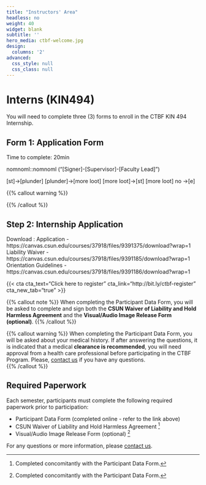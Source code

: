 ```yaml
---
title: "Instructors' Area"
headless: no
weight: 40
widget: blank
subtitle: ''
hero_media: ctbf-welcome.jpg
design:
  columns: '2'
advanced:
  css_style: null
  css_class: null
---
```


# Interns (KIN494)

You will need to complete three (3) forms to enroll in the CTBF KIN 494 Internship.

## Form 1: Application Form

Time to complete: 20min


nomnoml::nomnoml ("[Signer]-[Supervisor]-[Faculty Lead]")


[<start>st]->[<state>plunder]
[plunder]->[<choice>more loot]
[more loot]->[st]
[more loot] no ->[<end>e]


{{% callout warning %}}

{{% /callout %}}

## Step 2: Internship Application

Download :
Application - https://canvas.csun.edu/courses/37918/files/9391375/download?wrap=1
Liability Waiver - https://canvas.csun.edu/courses/37918/files/9391185/download?wrap=1
Orientation Guidelines - https://canvas.csun.edu/courses/37918/files/9391186/download?wrap=1





{{< cta cta_text="Click here to register" cta_link="http://bit.ly/ctbf-register" cta_new_tab="true" >}}


{{% callout note %}}
When completing the Participant Data Form, you will be asked to complete and sign both the **CSUN Waiver of Liability and Hold Harmless Agreement** and the **Visual/Audio Image Release Form (optional)**.
{{% /callout %}}

{{% callout warning %}}
When completing the Participant Data Form, you will be asked about your medical history. If after answering the questions, it is indicated that a medical **clearance is recommended**, you will need approval from a health care professional before participating in the CTBF Program. Please, [contact us](#contact) if you have any questions.  
{{% /callout %}}

## Required Paperwork

Each semester, participants must complete the following required paperwork prior to participation: 

- Participant Data Form (completed online - refer to the link above)
- CSUN Waiver of Liability and Hold Harmless Agreement [^1]   
- Visual/Audio Image Release Form (optional) [^1]

For any questions or more information, please [contact us](#contact).

[^1]: Completed concomitantly with the Participant Data Form.